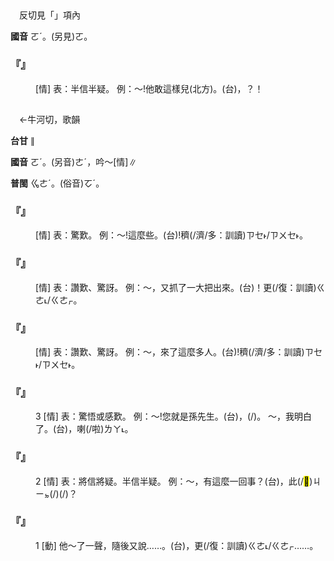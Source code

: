 
=={{ruby|嚄|ㄛˊ}}==

　反切見「{{ruby|嚄|ㄛ}}」項內

'''國音''' <rt>ㄛˊ</rt>。(另見)<rt>ㄛ</rt>{{ruby|、|ㄛˇ}}{{ruby|、|ㄏㄨㄛˋ}}。

    

==='''『{{ruby|嚄|ㄛˊ}}』'''===
: [情] 表：半信半疑。 例：～!他敢這樣兒(北方)。(台){{ruby|哈|ㄏㆩˊ}}{{ruby|啊|ㄚㆷ}}，{{ruby|伊|ㄧ}}{{ruby|敢|ㄍㆰˋ}}{{ruby|按|ㄢ}}{{ruby|爾|ㄋㄧ}}{{ruby|→|ㄋㆤ}}？！
    

=={{ruby|哦|ㄛˊ}}==

　←牛河切，歌韻

'''台甘''' {{ruby|(文)|ㆣㄜˊ}}{{ruby|、|ㄫㆦˊ}}∥

'''國音''' <rt>ㄛˊ</rt>。(另音)<rt>ㄜˊ</rt>，吟～{{ruby|。|ㄛˋ}}[情]∥

'''普閩''' <rt>ㆣㄜˊ</rt>。(俗音)<rt>ㆦˊ</rt>。

    

==='''『{{ruby|哦|ㄛˊ}}{{ruby|喲|·ㄧㄛ}}』'''===
: [情] 表：驚歎。 例：～!這麼些。(台){{ruby|<mark>&#xf91af;</mark>|ㆣㄨㄚ˪}}!{{ruby|呰|ㄐㄧㄚㆷ}}{{ruby|恁|ㄌㄧㄣ˪}}穧(/濟/多：訓讀)<rt>ㄗㆤ˫/ㄗㄨㆤ˫</rt>。
    

==='''『{{ruby|哦|ㄛˊ}}{{ruby|呀|ㄧㄚ}}』'''===
: [情] 表：讚歎、驚訝。 例：～，又抓了一大把出來。(台){{ruby|哇|ㄨㄚˊ}}{{ruby|啊|·ㄚ}}！{{ruby|又|ㄧㄨ˫}}更(/復：訓讀)<rt>ㄍㄜ˪/ㄍㄜㆷ</rt>{{ruby|抄|ㄙㄚ}}{{ruby|一|ㄐㄧㆵ ͘}}{{ruby|大|ㄉㄨㄚ˫}}{{ruby|堆|ㄉㄨㄧ}}{{ruby|出|ㄘㄨㆵ}}{{ruby|去|·ㄎㄧ˪}}。
    

==='''『{{ruby|哦|ㄛˊ}}{{ruby|呵|ㄏㄜ}}』'''===
: [情] 表：讚歎、驚訝。 例：～，來了這麼多人。(台){{ruby|<mark>&#xf91af;</mark>|ㆣㄨㄚ˪}}{{ruby|啊|·ㄚ}}!{{ruby|來|ㄌㄞˊ}}{{ruby|呰|ㄐㄧㄚㆷ}}{{ruby|恁|ㄌㄧㄣ˪}}穧(/濟/多：訓讀)<rt>ㄗㆤ˫/ㄗㄨㆤ˫</rt>{{ruby|人|ㄌㄤˊ}}。
    

==='''『{{ruby|哦|ㄛˊ}}』'''===
:3  [情] 表：驚悟或感歎。 例：～!您就是孫先生。(台){{ruby|<mark>&#xffbfd;</mark>|ㄏㆦ˪}}{{ruby|喔|·ㆦ}}，{{ruby|汝|ㄌㄧˋ}}{{ruby|著|ㄉㄧㄜㆷ}}(/{{ruby|都|ㄉㄜ˫}}){{ruby|是|ㄒㄧ˫}}{{ruby|孫|ㄙㄨㄣ}}{{ruby|先|·ㄒㄧㄢ}}{{ruby|生|·ㄒㆪ}}{{ruby|/|·ㄒㄧㄣ}}{{ruby|·|ㄙㆥ}}。 ～，我明白了。(台){{ruby|<mark>&#xffbfd;</mark>|ㄏㆦ˪}}{{ruby|喔|·ㆦ}}，{{ruby|我|ㆣㄨㄚˋ}}{{ruby|知|ㄗㄞ}}{{ruby|影|ㄧㆩˋ}}喇(/啦)<rt>ㄌㄚ˪</rt>。
    

==='''『{{ruby|哦|ㄛˊ}}』'''===
:2  [情] 表：將信將疑。半信半疑。 例：～，有這麼一回事？(台){{ruby|哈|ㄏㄚㆷ}}{{ruby|啊|ㆩˊ}}，{{ruby|亦|ㄧㄚㆷ ͘}}{{ruby|有|ㄨ˫}}此(/<mark>&#xffb50;</mark>)<rt>ㄐㄧㆵ</rt>{{ruby|號|ㄏㄜ˫}}{{ruby|載|ㄉㄞ˫}}(/{{ruby|戴|ㄉㄞ˪}}){{ruby|事|ㄐㄧ˪}}(/{{ruby|事|ㄉㄞ˫}}{{ruby|情|ㄐㄧ˪}})？
    

==='''『{{ruby|哦|ㄛˊ}}』'''===
:1  [動] 他～了一聲，隨後又說……。(台){{ruby|伊|ㄧ}}{{ruby|喔|ㆦˊ}}{{ruby|一|ㄐㄧㆵ ͘}}{{ruby|聲|ㄒㄧㆩ}}，{{ruby|<mark>&#xf90b5;</mark>|ㄉㆤ˪/ㄉㄨㆤ˪}}{{ruby|後|ㄠ˫}}{{ruby|又|ㄧㄨ˫}}更(/復：訓讀)<rt>ㄍㄜ˪/ㄍㄜㆷ</rt>{{ruby|講|ㄍㆲˋ}}……。
    
